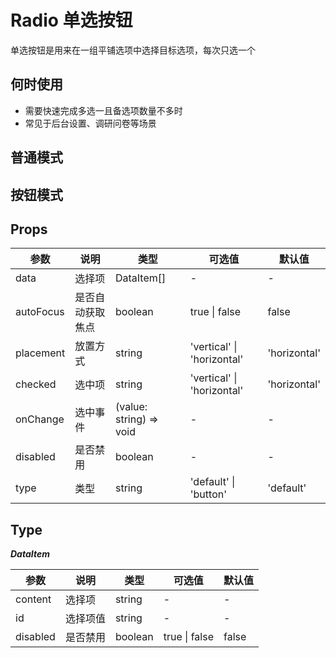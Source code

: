 # Radio 单选按钮

单选按钮是用来在一组平铺选项中选择目标选项，每次只选一个

## 何时使用

- 需要快速完成多选一且备选项数量不多时
- 常见于后台设置、调研问卷等场景

## 普通模式


<DemoNormal />

## 按钮模式


<DemoType />

## Props

| 参数      | 说明             | 类型                    | 可选值                     | 默认值       |
| --------- | ---------------- | ----------------------- | -------------------------- | ------------ |
| data      | 选择项           | DataItem[]              | -                          | -            |
| autoFocus | 是否自动获取焦点 | boolean                 | true \| false              | false        |
| placement | 放置方式         | string                  | 'vertical' \| 'horizontal' | 'horizontal' |
| checked   | 选中项           | string                  | 'vertical' \| 'horizontal' | 'horizontal' |
| onChange  | 选中事件         | (value: string) => void | -                          | -            |
| disabled  | 是否禁用         | boolean                 | -                          | -            |
| type      | 类型             | string                  | 'default' \| 'button'      | 'default'    |

## Type

**_DataItem_**

| 参数     | 说明     | 类型    | 可选值        | 默认值 |
| -------- | -------- | ------- | ------------- | ------ |
| content  | 选择项   | string  | -             | -      |
| id       | 选择项值 | string  | -             | -      |
| disabled | 是否禁用 | boolean | true \| false | false  |
